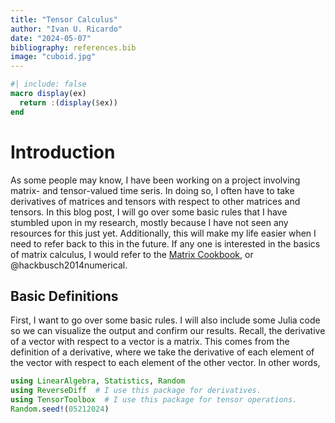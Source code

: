 ```yaml
---
title: "Tensor Calculus"
author: "Ivan U. Ricardo"
date: "2024-05-07"
bibliography: references.bib
image: "cuboid.jpg"
---
```

```julia
#| include: false 
macro display(ex)
  return :(display($ex))
end
```

# Introduction

As some people may know, I have been working on a project involving matrix- and tensor-valued time seris.
In doing so, I often have to take derivatives of matrices and tensors with respect to other matrices and tensors.
In this blog post, I will go over some basic rules that I have stumbled upon in my research, mostly because I have not seen any resources for this just yet.
Additionally, this will make my life easier when I need to refer back to this in the future.
If any one is interested in the basics of matrix calculus, I would refer to the [Matrix Cookbook](https://www.math.uwaterloo.ca/~hwolkowi/matrixcookbook.pdf), or @hackbusch2014numerical.

## Basic Definitions

First, I want to go over some basic rules.
I will also include some Julia code so we can visualize the output and confirm our results.
Recall, the derivative of a vector with respect to a vector is a matrix.
This comes from the definition of a derivative, where we take the derivative of each element of the vector with respect to each element of the other vector.
In other words,
```julia
using LinearAlgebra, Statistics, Random
using ReverseDiff  # I use this package for derivatives.
using TensorToolbox  # I use this package for tensor operations.
Random.seed!(05212024)
```

